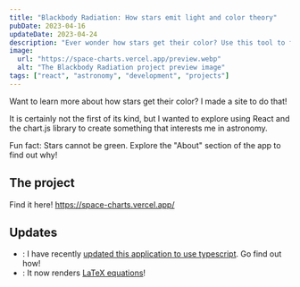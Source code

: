 ```yaml
---
title: "Blackbody Radiation: How stars emit light and color theory"
pubDate: 2023-04-16
updateDate: 2023-04-24
description: "Ever wonder how stars get their color? Use this tool to find out."
image:
  url: "https://space-charts.vercel.app/preview.webp"
  alt: "The Blackbody Radiation project preview image"
tags: ["react", "astronomy", "development", "projects"]
---
```



Want to learn more about how stars get their color? I made a site to do that!

It is certainly not the first of its kind, but I wanted to explore using React and the chart.js library to create something that interests me in astronomy.

Fun fact: Stars cannot be green. Explore the "About" section of the app to find out why!

## The project

Find it here! https://space-charts.vercel.app/

## Updates

- <DateFormat date="2023-04-23" />: I have recently [updated this application to
  use typescript](/posts/updating-space-charts-to-typescript). Go find out how!
- <DateFormat date="2023-04-24" />: It now renders [LaTeX
  equations](https://github.com/gendelbendel/space-charts/commit/14d7a9ad430b22d4fec91bfbdaa9c5772fa2731a#diff-8153b95ba37a69296bb9a433eabaafdbcec247f70529d101574ef340b2f032fbR76-R116)!
